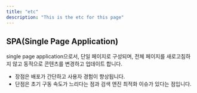 ```yaml
---
title: "etc"
description: "This is the etc for this page"
---
```


## SPA(Single Page Application)

single page application으로서, 단일 페이지로 구성되며, 전체 페이지를 새로고침하지 않고 동적으로 콘텐츠를
변경하고 업데이트 합니다.

- 장점은 배포가 간단하고 사용자 경험이 향상됩니다.
- 단점은 초기 구동 속도가 느리다는 점과 검색 앤진
  최적화 이슈가 있다는 점입니다.
